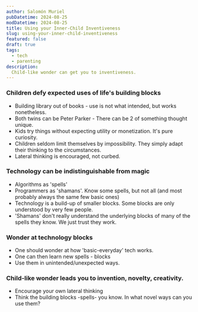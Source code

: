 ```yaml
---
author: Salomón Muriel
pubDatetime: 2024-08-25
modDatetime: 2024-08-25
title: Using your Inner-Child Inventiveness
slug: using-your-inner-child-inventiveness
featured: false
draft: true
tags:
  - tech
  - parenting
description:
  Child-like wonder can get you to inventiveness.
---
```

### Children defy expected uses of life's building blocks
  * Building library out of books - use is not what intended, but works nonetheless.
  * Both twins can be Peter Parker - There can be 2 of something thought unique.
  * Kids try things without expecting utility or monetization. It's pure curiosity.
  * Children seldom limit themselves by impossibility. They simply adapt their thinking to the circumstances. 
  * Lateral thinking is encouraged, not curbed.
### Technology can be indistinguishable from magic
  * Algorithms as 'spells'
  * Programmers as 'shamans'. Know some spells, but not all (and most probably always the same few basic ones)
  * Technology is a build-up of smaller blocks. Some blocks are only understood by very few people.
  * 'Shamans' don't really understand the underlying blocks of many of the spells they know. We just trust they work.
### Wonder at technology blocks
  * One should wonder at how 'basic-everyday' tech works.
  * One can then learn new spells - blocks
  * Use them in unintended/unexpected ways.
### Child-like wonder leads you to invention, novelty, creativity.
  * Encourage your own lateral thinking
  * Think the building blocks -spells- you know. In what novel ways can you use them?